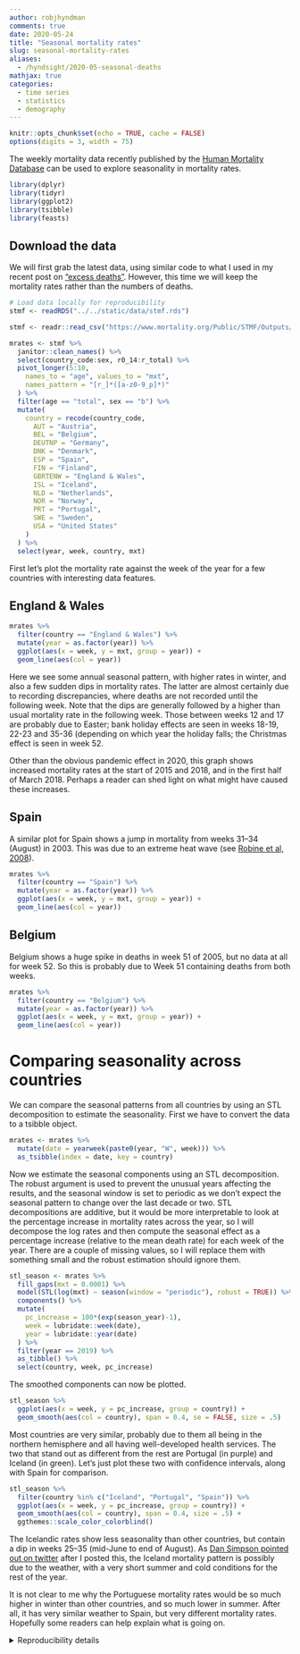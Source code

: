 ```yaml
---
author: robjhyndman
comments: true
date: 2020-05-24
title: "Seasonal mortality rates"
slug: seasonal-mortality-rates
aliases:
  - /hyndsight/2020-05-seasonal-deaths
mathjax: true
categories:
  - time series
  - statistics
  - demography
---
```


```r
knitr::opts_chunk$set(echo = TRUE, cache = FALSE)
options(digits = 3, width = 75)
```

The weekly mortality data recently published by the [Human Mortality Database](https://www.mortality.org) can be used to explore seasonality in mortality rates.

```r
library(dplyr)
library(tidyr)
library(ggplot2)
library(tsibble)
library(feasts)
```

## Download the data

We will first grab the latest data, using similar code to what I used in my recent post on ["excess deaths"](https://robjhyndman.com/hyndsight/excess-deaths/). However, this time we will keep the mortality rates rather than the numbers of deaths.

```r
# Load data locally for reproducibility
stmf <- readRDS("../../static/data/stmf.rds")
```

```r
stmf <- readr::read_csv("https://www.mortality.org/Public/STMF/Outputs/stmf.csv", skip=1)
```

```r
mrates <- stmf %>%
  janitor::clean_names() %>%
  select(country_code:sex, r0_14:r_total) %>%
  pivot_longer(5:10,
    names_to = "age", values_to = "mxt",
    names_pattern = "[r_]*([a-z0-9_p]*)"
  ) %>%
  filter(age == "total", sex == "b") %>%
  mutate(
    country = recode(country_code,
      AUT = "Austria",
      BEL = "Belgium",
      DEUTNP = "Germany",
      DNK = "Denmark",
      ESP = "Spain",
      FIN = "Finland",
      GBRTENW = "England & Wales",
      ISL = "Iceland",
      NLD = "Netherlands",
      NOR = "Norway",
      PRT = "Portugal",
      SWE = "Sweden",
      USA = "United States"
    )
  ) %>%
  select(year, week, country, mxt)
```

First let's plot the mortality rate against the week of the year for a few countries with interesting data features.

## England & Wales

```r
mrates %>%
  filter(country == "England & Wales") %>%
  mutate(year = as.factor(year)) %>%
  ggplot(aes(x = week, y = mxt, group = year)) +
  geom_line(aes(col = year))
```

Here we see some annual seasonal pattern, with higher rates in winter, and also a few sudden dips in mortality rates. The latter are almost certainly due to recording discrepancies, where deaths are not recorded until the following week. Note that the dips are generally followed by a higher than usual mortality rate in the following week. Those between weeks 12 and 17 are probably due to Easter; bank holiday effects are seen in weeks 18-19, 22-23 and 35-36 (depending on which year the holiday falls; the Christmas effect is seen in week 52.

Other than the obvious pandemic effect in 2020, this graph shows increased mortality rates at the start of 2015 and 2018, and in the first half of March 2018. Perhaps a reader can shed light on what might have caused these increases.

## Spain

A similar plot for Spain shows a jump in mortality from weeks 31--34 (August) in 2003. This was due to an extreme heat wave (see [Robine et al, 2008](https://doi.org/10.1016/j.crvi.2007.12.001)).

```r
mrates %>%
  filter(country == "Spain") %>%
  mutate(year = as.factor(year)) %>%
  ggplot(aes(x = week, y = mxt, group = year)) +
  geom_line(aes(col = year))
```

## Belgium

Belgium shows a huge spike in deaths in week 51 of 2005, but no data at all for week 52. So this is probably due to Week 51 containing deaths from both weeks.

```r
mrates %>%
  filter(country == "Belgium") %>%
  mutate(year = as.factor(year)) %>%
  ggplot(aes(x = week, y = mxt, group = year)) +
  geom_line(aes(col = year))
```

# Comparing seasonality across countries

We can compare the seasonal patterns from all countries by using an STL decomposition to estimate the seasonality. First we have to convert the data to a tsibble object.

```r
mrates <- mrates %>%
  mutate(date = yearweek(paste0(year, "W", week))) %>%
  as_tsibble(index = date, key = country)
```

Now we estimate the seasonal components using an STL decomposition. The robust argument is used to prevent the unusual years affecting the results, and the seasonal window is set to periodic as we don't expect the seasonal pattern to change over the last decade or two. STL decompositions are additive, but it would be more interpretable to look at the percentage increase in mortality rates across the year, so I will decompose the log rates and then compute the seasonal effect as a percentage increase (relative to the mean death rate) for each week of the year. There are a couple of missing values, so I will replace them with something small and the robust estimation should ignore them.

```r
stl_season <- mrates %>%
  fill_gaps(mxt = 0.0001) %>%
  model(STL(log(mxt) ~ season(window = "periodic"), robust = TRUE)) %>%
  components() %>%
  mutate(
    pc_increase = 100*(exp(season_year)-1),
    week = lubridate::week(date),
    year = lubridate::year(date)
  ) %>%
  filter(year == 2019) %>%
  as_tibble() %>%
  select(country, week, pc_increase)
```

The smoothed components can now be plotted.

```r
stl_season %>%
  ggplot(aes(x = week, y = pc_increase, group = country)) +
  geom_smooth(aes(col = country), span = 0.4, se = FALSE, size = .5)
```

Most countries are very similar, probably due to them all being in the northern hemisphere and all having well-developed health services. The two that stand out as different from the rest are Portugal (in purple) and Iceland (in green). Let's just plot these two with confidence intervals, along with Spain for comparison.

```r
stl_season %>%
  filter(country %in% c("Iceland", "Portugal", "Spain")) %>%
  ggplot(aes(x = week, y = pc_increase, group = country)) +
  geom_smooth(aes(col = country), span = 0.4, size = .5) +
  ggthemes::scale_color_colorblind()
```

The Icelandic rates show less seasonality than other countries, but contain a dip in weeks 25--35 (mid-June to end of August). As [Dan Simpson pointed out on twitter](https://twitter.com/dan_p_simpson/status/1264406731079237632) after I posted this, the Iceland mortality pattern is possibly due to the weather, with a very short summer and cold conditions for the rest of the year.

It is not clear to me why the Portuguese mortality rates would be so much higher in winter than other countries, and so much lower in summer. After all, it has very similar weather to Spain, but very different mortality rates. Hopefully some readers can help explain what is going on.

<details><summary>Reproducibility details</summary>

```r
options(width = 100)
sessioninfo::session_info()
```

</details>
